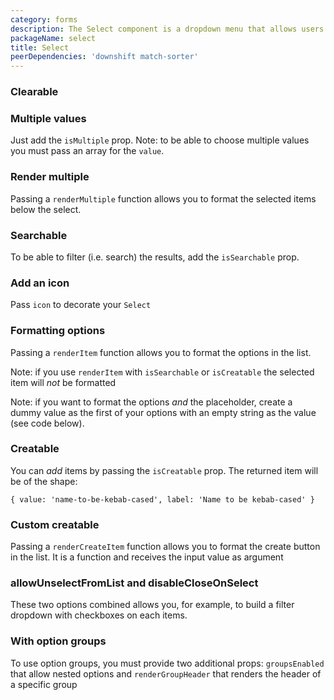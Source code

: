 ```yaml
---
category: forms
description: The Select component is a dropdown menu that allows users to choose one or multiple options from a list of predefined choices. It provides a compact and efficient way to present a large set of options, enhancing user experience by simplifying selection tasks. This component is commonly used in forms, filters, and settings.
packageName: select
title: Select
peerDependencies: 'downshift match-sorter'
---
```


### Clearable

<div data-playground="clearable.tsx" data-component="Select"></div>

### Multiple values

Just add the `isMultiple` prop. Note: to be able to choose multiple values you must pass an array for the `value`.

<div data-playground="multiple.tsx" data-component="Select"></div>

### Render multiple

Passing a `renderMultiple` function allows you to format the selected items below the select.

<div data-playground="multiple-render.tsx" data-component="Select"></div>

### Searchable

To be able to filter (i.e. search) the results, add the `isSearchable` prop.

<div data-playground="searchable.tsx" data-component="Select"></div>

### Add an icon

Pass `icon` to decorate your `Select`

<div data-playground="icon.tsx" data-component="Select"></div>

### Formatting options

Passing a `renderItem` function allows you to format the options in the list.

Note: if you use `renderItem` with `isSearchable` or `isCreatable` the selected item will _not_ be formatted

Note: if you want to format the options _and_ the placeholder, create a dummy value as the first of your options with an empty string as the value (see code below).

<div data-playground="formatting.tsx" data-component="Select"></div>

### Creatable

You can _add_ items by passing the `isCreatable` prop. The returned item will be of the shape:

`{ value: 'name-to-be-kebab-cased', label: 'Name to be kebab-cased' }`

<div data-playground="creatable.tsx" data-component="Select"></div>

### Custom creatable

Passing a `renderCreateItem` function allows you to format the create button in the list. It is a function and receives the input value as argument

<div data-playground="creatable-custom.tsx" data-component="Select"></div>

### allowUnselectFromList and disableCloseOnSelect

These two options combined allows you, for example, to build a filter dropdown with checkboxes on each items.

<div data-playground="allow-unselect-from-list.tsx" data-component="Select"></div>

### With option groups

To use option groups, you must provide two additional props: `groupsEnabled` that allow nested options and `renderGroupHeader` that renders the header of a specific group

<div data-playground="option-groups.tsx" data-component="Select"></div>
